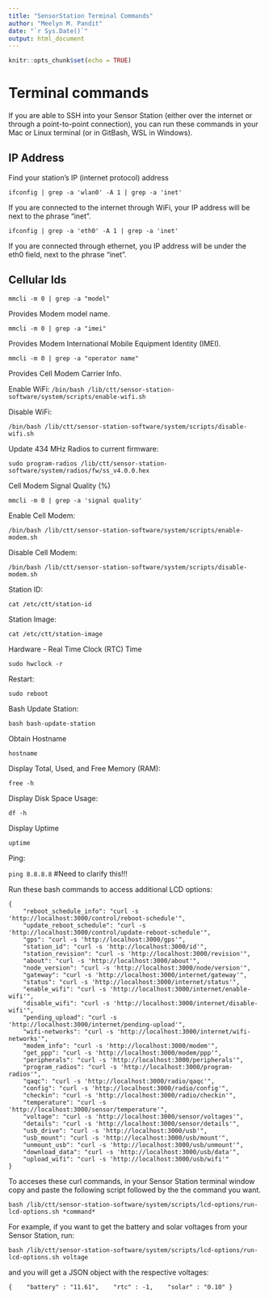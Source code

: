 ```yaml
---
title: "SensorStation Terminal Commands"
author: "Meelyn M. Pandit"
date: "`r Sys.Date()`"
output: html_document
---
```


```r
knitr::opts_chunk$set(echo = TRUE)
```

# Terminal commands

If you are able to SSH into your Sensor Station (either over the internet or through a point-to-point connection), you can run these commands in your Mac or Linux terminal (or in GitBash, WSL in Windows).

## IP Address

Find your station's IP (internet protocol) address

```ifconfig | grep -a 'wlan0' -A 1 | grep -a 'inet'```

If you are connected to the internet through WiFi, your IP address will be next to the phrase "inet".

```ifconfig | grep -a 'eth0' -A 1 | grep -a 'inet'```

If you are connected through ethernet, you IP address will be under the eth0 field, next to the phrase "inet".

## Cellular Ids

```mmcli -m 0 | grep -a "model"```

Provides Modem model name.

```mmcli -m 0 | grep -a "imei"```

Provides Modem International Mobile Equipment Identity (IMEI).

```mmcli -m 0 | grep -a "operator name"```

Provides Cell Modem Carrier Info.

Enable WiFi:
```/bin/bash /lib/ctt/sensor-station-software/system/scripts/enable-wifi.sh```

Disable WiFi:

```/bin/bash /lib/ctt/sensor-station-software/system/scripts/disable-wifi.sh```

Update 434 MHz Radios to current firmware:

```sudo program-radios /lib/ctt/sensor-station-software/system/radios/fw/ss_v4.0.0.hex```

Cell Modem Signal Quality (%)

```mmcli -m 0 | grep -a 'signal quality'```

Enable Cell Modem:

```/bin/bash /lib/ctt/sensor-station-software/system/scripts/enable-modem.sh```

Disable Cell Modem:

```/bin/bash /lib/ctt/sensor-station-software/system/scripts/disable-modem.sh```

Station ID:

``` cat /etc/ctt/station-id```

Station Image:

```cat /etc/ctt/station-image```

Hardware - Real Time Clock (RTC) Time

```sudo hwclock -r```

Restart:

```sudo reboot```

Bash Update Station:

```bash bash-update-station```

Obtain Hostname

```hostname```

Display Total, Used, and Free Memory (RAM):

```free -h```

Display Disk Space Usage:

```df -h```

Display Uptime

```uptime```

Ping:

```ping 8.8.8.8``` #Need to clarify this!!!

Run these bash commands to access additional LCD options:

```
{
    "reboot_schedule_info": "curl -s 'http://localhost:3000/control/reboot-schedule'",
    "update_reboot_schedule": "curl -s 'http://localhost:3000/control/update-reboot-schedule'",
    "gps": "curl -s 'http://localhost:3000/gps'",
    "station_id": "curl -s 'http://localhost:3000/id'",
    "station_revision": "curl -s 'http://localhost:3000/revision'",
    "about": "curl -s 'http://localhost:3000/about'",
    "node_version": "curl -s 'http://localhost:3000/node/version'",
    "gateway": "curl -s 'http://localhost:3000/internet/gateway'",
    "status": "curl -s 'http://localhost:3000/internet/status'",
    "enable_wifi": "curl -s 'http://localhost:3000/internet/enable-wifi'",
    "disable_wifi": "curl -s 'http://localhost:3000/internet/disable-wifi'",
    "pending_upload": "curl -s 'http://localhost:3000/internet/pending-upload'",
    "wifi-networks": "curl -s 'http://localhost:3000/internet/wifi-networks'",
    "modem_info": "curl -s 'http://localhost:3000/modem'",
    "get_ppp": "curl -s 'http://localhost:3000/modem/ppp'",
    "peripherals": "curl -s 'http://localhost:3000/peripherals'",
    "program_radios": "curl -s 'http://localhost:3000/program-radios'",
    "qaqc": "curl -s 'http://localhost:3000/radio/qaqc'",
    "config": "curl -s 'http://localhost:3000/radio/config'",
    "checkin": "curl -s 'http://localhost:3000/radio/checkin'",
    "temperature": "curl -s 'http://localhost:3000/sensor/temperature'",
    "voltage": "curl -s 'http://localhost:3000/sensor/voltages'",
    "details": "curl -s 'http://localhost:3000/sensor/details'",
    "usb_drive": "curl -s 'http://localhost:3000/usb'",
    "usb_mount": "curl -s 'http://localhost:3000/usb/mount'",
    "unmount_usb": "curl -s 'http://localhost:3000/usb/unmount'",
    "download_data": "curl -s 'http://localhost:3000/usb/data'",
    "upload_wifi": "curl -s 'http://localhost:3000/usb/wifi'"
}
```

To acceses these curl commands, in your Sensor Station terminal window copy and paste the following script followed by the the command you want.

```bash /lib/ctt/sensor-station-software/system/scripts/lcd-options/run-lcd-options.sh *command*```

For example, if you want to get the battery and solar voltages from your Sensor Station, run:

```bash /lib/ctt/sensor-station-software/system/scripts/lcd-options/run-lcd-options.sh voltage```

and you will get a JSON object with the respective voltages:

```{
   "battery" : "11.61",
   "rtc" : -1,
   "solar" : "0.10"
}
```
